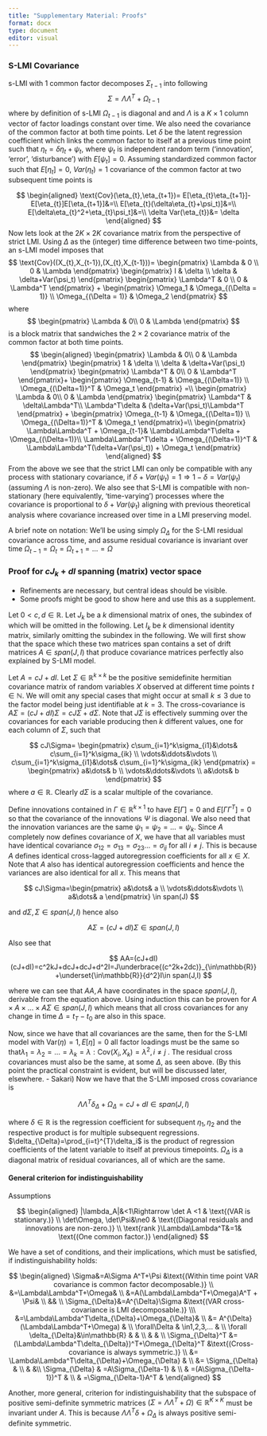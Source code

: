 ```yaml
---
title: "Supplementary Material: Proofs"
format: docx
type: document
editor: visual
---
```


### S-LMI Covariance

s-LMI with 1 common factor decomposes $\Sigma_{t-1}$ into following $$\Sigma=\Lambda\Lambda^T+\Omega_{t-1}$$where by definition of s-LMI $\Omega_{t-1}$ is diagonal and and $\Lambda$ is a $K\times1$ column vector of factor loadings constant over time. We also need the covariance of the common factor at both time points. Let $\delta$ be the latent regression coefficient which links the common factor to itself at a previous time point such that $\eta_t=\delta\eta_{t}+\psi_t$, where $\psi_t$ is independent random term ('innovation', 'error', 'disturbance') with $E[\psi_t]=0$. Assuming standardized common factor such that $E[\eta_{t}]=0,\:Var(\eta_{t})=1$ covariance of the common factor at two subsequent time points is

$$
\begin{aligned} 
\text{Cov}(\eta_{t},\eta_{t+1})= E[\eta_{t}\eta_{t+1}]-E[\eta_{t}]E[\eta_{t+1}]&=\\ E[\eta_{t}(\delta\eta_{t}+\psi_t)]&=\\ E[\delta\eta_{t}^2+\eta_{t}\psi_t]&=\\ \delta Var(\eta_{t})&= \delta 
\end{aligned}
$$Now lets look at the $2K\times 2K$ covariance matrix from the perspective of strict LMI. Using $\Delta$ as the (integer) time difference between two time-points, an s-LMI model imposes that $$
\text{Cov}((X_{t},X_{t-1}),(X_{t},X_{t-1}))= 
\begin{pmatrix}    
\Lambda & 0
\\   0 & \Lambda \end{pmatrix}  \begin{pmatrix}   I & \delta 
\\   \delta & \delta+Var(\psi_t) \end{pmatrix} \begin{pmatrix}    \Lambda^T & 0
\\   0 & \Lambda^T \end{pmatrix} + \begin{pmatrix}   \Omega_1 & \Omega_{(\Delta = 1)} 
\\   \Omega_{(\Delta = 1)} & \Omega_2 \end{pmatrix} 
$$ where $$
\begin{pmatrix}    \Lambda & 0\\   0 & \Lambda \end{pmatrix}
$$ is a block matrix that sandwiches the $2\times2$ covariance matrix of the common factor at both time points. $$
\begin{aligned}
\begin{pmatrix}    
\Lambda & 0\\   0 & \Lambda \end{pmatrix} \begin{pmatrix}   1 & \delta \\   \delta & \delta+Var(\psi_t) \end{pmatrix} \begin{pmatrix}    \Lambda^T & 0\\   0 & \Lambda^T \end{pmatrix}+ 
\begin{pmatrix}   \Omega_{t-1} & \Omega_{(\Delta=1)} \\   \Omega_{(\Delta=1)}^T & \Omega_t \end{pmatrix} =\\
\begin{pmatrix}    \Lambda & 0\\   0 & \Lambda \end{pmatrix} \begin{pmatrix}    \Lambda^T & \delta\Lambda^T\\   \Lambda^T\delta & (\delta+Var(\psi_t)\Lambda^T \end{pmatrix} + 
\begin{pmatrix}   
\Omega_{t-1} & \Omega_{(\Delta=1)} \\   
\Omega_{(\Delta=1)}^T & \Omega_t \end{pmatrix}=\\
\begin{pmatrix}    
\Lambda\Lambda^T + \Omega_{t-1}& \Lambda\Lambda^T\delta + \Omega_{(\Delta=1)}\\   
\Lambda\Lambda^T\delta + \Omega_{(\Delta=1)}^T & \Lambda\Lambda^T(\delta+Var(\psi_t)) + \Omega_t 
\end{pmatrix} 
\end{aligned}
$$From the above we see that the strict LMI can only be compatible with any process with stationary covariance, if $\delta+Var(\psi_t)=1\Rightarrow1-\delta=Var(\psi_t)$ (assuming $\Lambda$ is non-zero). We also see that S-LMI is compatible with non-stationary (here equivalently, 'time-varying') processes where the covariance is proportional to $\delta+Var(\psi_t)$ aligning with previous theoretical analysis where covariance increased over time in a LMI preserving model.

A brief note on notation: We'll be using simply $\Omega_{\Delta}$ for the S-LMI residual covariance across time, and assume residual covariance is invariant over time $\Omega_{t-1}=\Omega_{t}=\Omega_{t+1}=…=\Omega$

### Proof for $cJ_k+dI$ spanning (matrix) vector space

-   Refinements are necessary, but central ideas should be visible.
-   Some proofs might be good to show here and use this as a supplement.

Let $0<c,d\in\mathbb{R}$. Let $J_k$ be a $k$ dimensional matrix of ones, the subindex of which will be omitted in the following. Let $I_k$ be $k$ dimensional identity matrix, similarly omitting the subindex in the following. We will first show that the space which these two matrices span contains a set of drift matrices $A\in span(J,I)$ that produce covariance matrices perfectly also explained by S-LMI model.

Let $A=cJ+dI$. Let $\Sigma\in\mathbb{R}^{k\times k}$ be the positive semidefinite hermitian covariance matrix of random variables $X$ observed at different time points $t\in\mathbb{N}$. We will omit any special cases that might occur at small $k\leq3$ due to the factor model being just identifiable at $k=3$. The cross-covariance is $A\Sigma=(cJ+dI)\Sigma=cJ\Sigma+d\Sigma$. Note that $J\Sigma$ is effectively summing over the covariances for each variable producing then $k$ different values, one for each column of $\Sigma$, such that

$$
cJ\Sigma=
\begin{pmatrix} 
 c\sum_{i=1}^k\sigma_{i1}&\dots& c\sum_{i=1}^k\sigma_{ik} \\
 \vdots&\ddots&\vdots \\
 c\sum_{i=1}^k\sigma_{i1}&\dots& c\sum_{i=1}^k\sigma_{ik}
\end{pmatrix} = 
\begin{pmatrix} 
 a&\dots& b \\
 \vdots&\ddots&\vdots \\
 a&\dots& b
\end{pmatrix}
$$where $a\in\mathbb{R}$. Clearly $d\Sigma$ is a scalar multiple of the covariance.

Define innovations contained in $\Gamma\in\mathbb{R}^{k\times1}$ to have $E[\Gamma] = 0$ and $E[\Gamma\Gamma^T]=0$ so that the covariance of the innovations $\Psi$ is diagonal. We also need that the innovation variances are the same $\psi_1=\psi_2=…=\psi_k$. Since $A$ completely now defines covariance of $X$, we have that all variables must have identical covariance $\sigma_{12}=\sigma_{13}=\sigma_{23}…=\sigma_{ij}$ for all $i\ne j$. This is because $A$ defines identical cross-lagged autoregression coefficients for all $x\in X$. Note that $A$ also has identical autoregression coefficients and hence the variances are also identical for all $x$. This means that

$$
cJ\Sigma=\begin{pmatrix} 
 a&\dots& a \\
 \vdots&\ddots&\vdots \\
 a&\dots& a \end{pmatrix}
\in span(J)
$$

and $d\Sigma,\Sigma\in span(J,I)$ hence also

$$
A\Sigma=(cJ+dI)\Sigma\in span(J,I)
$$

Also see that

$$
AA=(cJ+dI)(cJ+dI)=c^2kJ+dcJ+dcJ+d^2I=J\underbrace{(c^2k+2dc)}_{\in\mathbb{R}}+\underset{\in\mathbb{R}}{d^2}I\in span(J,I)
$$

where we can see that $AA,A$ have coordinates in the space $span(J,I)$, derivable from the equation above. Using induction this can be proven for $A\times A \times...\times A\Sigma\in span(J,I)$ which means that all cross covariances for any change in time $\Delta=t_T-t_0$ are also in this space.

Now, since we have that all covariances are the same, then for the S-LMI model with $\text{Var}(\eta)=1,E[\eta]=0$ all factor loadings must be the same so that$\lambda_1=\lambda_2=…=\lambda_k=\lambda:\text{Cov}(X_i,X_k)=\lambda^2,i\ne j$ . The residual cross covariances must also be the same, at some $\Delta$, as seen above. (By this point the practical constraint is evident, but will be discussed later, elsewhere. - Sakari) Now we have that the S-LMI imposed cross covariance is

$$
\Lambda\Lambda^T \delta_{\Delta}+\Omega_\Delta= cJ+dI\in span(J,I)
$$

where $\delta\in\mathbb{R}$ is the regression coefficient for subsequent $\eta_1,\eta_2$ and the respective product is for multiple subsequent regressions. $\delta_{\Delta}=\prod_{i=t}^{T}\delta_i$ is the product of regression coefficients of the latent variable to itself at previous timepoints. $\Omega_\Delta$ is a diagonal matrix of residual covariances, all of which are the same.

#### General criterion for indistinguishability

Assumptions

$$
\begin{aligned}
|\lambda_A|&<1\Rightarrow \det A <1 & \text{(VAR is stationary.)} \\
\det\Omega, \det\Psi&\ne0 & \text{(Diagonal residuals and innovations are non-zero.)} \\
\text{rank }\Lambda\Lambda^T&=1& \text{(One common factor.)}
\end{aligned}
$$

We have a set of conditions, and their implications, which must be satisfied, if indistinguishability holds:

$$
\begin{aligned}
\Sigma&=A\Sigma A^T+\Psi &\text{(Within time point VAR covariance is common factor decomposable.)} \\
&=\Lambda\Lambda^T+\Omega& \\
&=A(\Lambda\Lambda^T+\Omega)A^T + \Psi& \\ 
&& \\
\Sigma_{\Delta}&=A^{\Delta}\Sigma &\text{(VAR cross-covariance is LMI decomposable.)} \\\ 
&=\Lambda\Lambda^T\delta_{\Delta}+\Omega_{\Delta}& \\ 
&= A^{\Delta}(\Lambda\Lambda^T+\Omega) & \\ 
\forall\Delta & \in1,2,3,... & \\ 
\forall \delta_{\Delta}&\in\mathbb{R} & & \\ 
& & \\
\Sigma_{\Delta}^T    &=(\Lambda\Lambda^T\delta_{\Delta})^T+\Omega_{\Delta}^T   &\text{(Cross-covariance is always symmetric.)} \\
&= \Lambda\Lambda^T\delta_{\Delta}+\Omega_{\Delta} & \\ 
&= \Sigma_{\Delta} & \\ 
& &\\
\Sigma_{\Delta} & =A\Sigma_{\Delta-1} & \\
& =(A\Sigma_{\Delta-1})^T & \\
& =\Sigma_{\Delta-1}A^T &
\end{aligned}  
$$

Another, more general, criterion for indistinguishability that the subspace of positive semi-definite symmetric matrices $(\Sigma=\Lambda\Lambda^T+\Omega)\in\mathbb{R}^{K\times K}$ must be invariant under $A$. This is because $\Lambda\Lambda^T\delta + \Omega_{\Delta}$ is always positive semi-definite symmetric.
